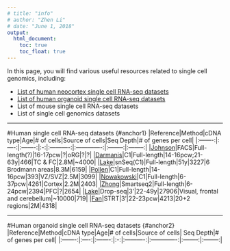 ```yaml
---
# title: "info"
# author: "Zhen Li"
# date: "June 1, 2018"
output:
  html_document:
    toc: true
    toc_float: true
---
```



In this page, you will find various useful resources related to single cell genomics, including:

* [List of human neocortex single cell RNA-seq datasets](#anchor1)
* [List of human organoid single cell RNA-seq datasets](#anchor2)
* List of mouse single cell RNA-seq datasets
* List of single cell genomics datasets

---

<style>
.colored {
  background-color: #DDDDDD;
}
</style>

#Human single cell RNA-seq datasets {#anchor1}
|Reference|Method|cDNA type|Age|# of cells|Source of cells|Seq Depth|# of genes per cell|
|:-------:|:----:|:-------:|:-:|:----------:|:-------------:|:--------:|:--------:|
|[Johnson](https://www.nature.com/articles/nn.3980)|FACS|Full-length(?)|16-17pcw|?|oRG|?|?|
|[Darmanis](http://www.pnas.org/content/112/23/7285)|C1|Full-length|14-16pcw;21-63y|466|TC & FC|2.8M|~4000|
|[Lake](http://science.sciencemag.org/content/352/6293/1586.long)|snSeq(C1)|Full-length|51y|3227|6 Brodmann areas|8.3M|6159|
|[Pollen](https://doi.org/10.1016/j.cell.2015.09.004)|C1|Full-length|14-16pcw|393|VZ/SVZ|2.5M|3099|
|[Nowakowski](http://science.sciencemag.org/content/358/6368/1318)|C1|Full-length|6-37pcw|4261|Cortex|2.2M|2403|
|[Zhong](https://www.nature.com/articles/nature25980)|Smartseq2|Full-length|6-24pcw|2394|PFC|?|2654|
|[Lake](https://www.nature.com/articles/nbt.4038)|Drop-seq|3'|22-49y|27906|Visual, frontal and cerebellum|~10000|719|
|[Fan](https://www.nature.com/articles/s41422-018-0053-3)|STRT|3'|22-23pcw|4213|20+2 regions|2M|4318|

---

#Human organoid single cell RNA-seq datasets {#anchor2}
|Reference|Method|cDNA type|Age|# of cells|Source of cells| Seq Depth|# of genes per cell|
|:-------:|:----:|:-------:|:-:|:----------:|:-------------:|:--------:|:--------:|